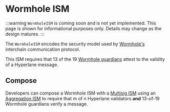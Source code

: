 # Wormhole ISM

:::warning
`WormholeISM` is coming soon and is not yet implemented. This page is shown for informational purposes only. Details may change as the design matures.
:::

The `WormholeISM` encodes the security model used by [Wormhole's](https://wormhole.com/) interchain communication protocol.

This ISM requires that 13 of the 19 [Wormhole guardians](https://wormhole.com/network/#guardians) attest to the validity of a Hyperlane message.

## Compose

Developers can compose a Wormhole ISM with a [Multisig ISM](../multisig-ISM.mdx) using an [Aggregation ISM](../aggregation-ISM.mdx) to require that m of n Hyperlane validators **and** 13-of-19 Wormhole guardians verify a message.
